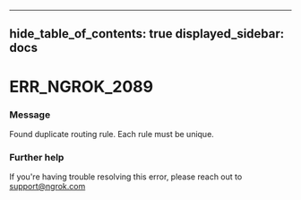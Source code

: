

---
hide_table_of_contents: true
displayed_sidebar: docs
---


# ERR_NGROK_2089

### Message
Found duplicate routing rule. Each rule must be unique.

<ErrorDetails error="err_ngrok_2089" />



### Further help
If you're having trouble resolving this error, please reach out to [support@ngrok.com](mailto:support@ngrok.com?subject=Help%20with%20ERR_NGROK_2089)

